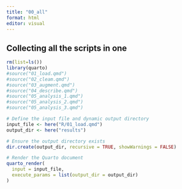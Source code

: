 ```yaml
---
title: "00_all"
format: html
editor: visual
---
```


## Collecting all the scripts in one

```r
rm(list=ls())
library(quarto)
#source("01_load.qmd")
#source("02_cleam.qmd")
#source("03_augment.qmd")
#source("04_describe.qmd")
#source("05_analysis_1.qmd")
#source("05_analysis_2.qmd")
#source("05_analysis_3.qmd")
```

```r
# Define the input file and dynamic output directory
input_file <- here("R/01_load.qmd")
output_dir <- here("results")

# Ensure the output directory exists
dir.create(output_dir, recursive = TRUE, showWarnings = FALSE)

# Render the Quarto document
quarto_render(
  input = input_file,
  execute_params = list(output_dir = output_dir)
)
```
